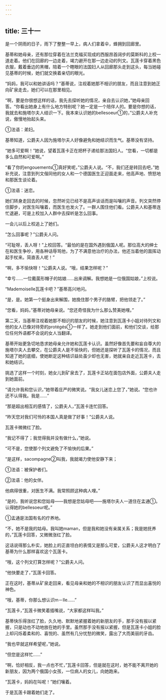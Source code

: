 ```yaml
---
---
---
```

title: 三十一
---



是一个阴雨的日子，雨下了整整一早上，病人们拿着伞，蜂拥到回廊里。

基蒂和她母亲，还有那位穿着在法兰克福买现成的西服昂首阔步的莫斯科的上校一道走着。他们在回廊的一边走着，竭力避开在那一边走动的列文。瓦莲卡穿着黑色衣服，戴着垂边的黑帽，陪着一个瞎眼的法国妇人从回廊那头走到这头，每当她碰见基蒂的时候，她们就交换着亲切的眼光。

“妈妈，我可以和她讲话吗？”基蒂说，注视着她那不相识的朋友，而且注意到她正向矿泉走去，她们可以在那里相见。

“啊，要是你很想这样的话，我先去探听她的情况，亲自去认识她，”她母亲回答。“你看出她身上有什么地方特别呢？她一定是一个陪伴人的。要是你想的话，我就去和施塔尔夫人结识一下。我本来认识她的bellesoeur①的，”公爵夫人补充说，傲慢地抬起头来。



①法语：弟妇。

基蒂知道，公爵夫人因为施塔尔夫人好像避免和她结识而生气。基蒂没有坚持。

“她多可爱啊！”她说，望着瓦莲卡正在把杯子递给那法国妇人。“您看，一切都是多么自然和可爱啊。”

“看了你的engouements①真好笑呢，”公爵夫人说。“不，我们还是转回去吧，”她补充说，注意到列文偕同他的女人和一个德国医生正迎面走来，他高声地、愤怒地和那医生谈论着。



①法语：迷恋。

她们转身走回去的时候，忽然听见已经不是高声谈话而是叫嚷的声音。列文突然停住脚步，对医生叫嚷着，而医生也发火了。一群人围住他们看。公爵夫人和基蒂连忙退避，可是上校加入人群中去探听是怎么回事。

一会儿以后上校追上了她们。

“怎么回事呢？”公爵夫人问。

“可耻呀，丢人呀！”上校回答。“最怕的是在国外遇到俄国人呢。那位高大的绅士在和医生争吵，用各种话辱骂他，为了不满意他治疗的办法，他还当着他的面挥动起手杖来。简直丢人呢！”

“啊，多不愉快呀！”公爵夫人说。“哦，结果怎样呢？”

“幸亏……一位戴菌形帽子的姑娘……出来调解。我想她是一位俄国姑娘，”上校说。

“Mademoiselle瓦莲卡吧？”基蒂高兴地问。

“是，是。她第一个挺身出来解围，她挽住那个男子的胳臂，把他领走了。”

“您看，妈妈，”基蒂对她母亲说。“您还奇怪我为什么那么赞美她哩。”

第二天，当基蒂注视着她那不相识的朋友的时候，她注意到瓦莲卡小姐对待列文和他的女人已像对待旁的protégés①一样了。她走到他们面前，和他们交谈，给那位任何外语都不会说的女人当翻译。

基蒂开始更急切地恳求她母亲允许她和瓦莲卡认识。虽然好像首先要和妄自尊大的施塔尔夫人去攀交，在公爵夫人是不愉快的，但她还是探听了瓦莲卡的情况，而且知道了她的底细，使她断定这种结识益处虽少却也无害，她就亲自走近瓦莲卡，去和她结识。

挑选了这样一个时刻，她女儿到矿泉去了，瓦莲卡正站在面包店外面，公爵夫人走到她面前。

“请允许我和您认识，”她带着庄严的微笑说。“我女儿迷恋上您了，”她说。“您也许还不认得我。我是……”

“那是超出相互的感情了，公爵夫人，”瓦莲卡连忙回答。

“昨天您对我们可怜的本国人真是做了好事！”公爵夫人说。

瓦莲卡微微红了脸。

“我记不得了；我觉得我并没有做什么，”她说。

“可不是，您使那个列文避免了不愉快的后果。”

“是这样，sacompagne②叫我，我就竭力使他安静下来；



①法语：被保护者们。

②法语：他的女伴。

他病得很重，对医生不满。我常照顾这种病人哩。”

“是的，我听说您和您姑母——我想是您姑母吧——施塔尔夫人一道住在孟通①。认得她的bellesoeur呢。”



①孟通是法国有名的疗养地。

“不，她不是我的姑母。我叫她maman，但是我和她没有亲属关系；我是她抚养的，”瓦莲卡回答，又微微涨红了脸。

这话说得那么朴实，她脸上的正直坦白的表情又是那么可爱，公爵夫人这才明白了基蒂为什么那样喜欢这个瓦莲卡。

“哦，这个列文打算怎样呢？”公爵夫人问。

“他快要走了，”瓦莲卡回答。

正在这时，基蒂从矿泉走回来，看见母亲和她的不相识的朋友认识了而显出喜悦的神色。

“哦，基蒂，你那么想认识m－lle……”

“瓦莲卡，”瓦莲卡微笑着插嘴说，“大家都这样叫我。”

基蒂快乐得涨红了脸，久久地、默默地紧握着她的新朋友的手，那手没有报以紧握，只是动也不动地放在她的手里。虽然那手没有报以紧握，但是瓦莲卡小姐的脸上却闪烁着柔和的、喜悦的、虽然有几分忧愁的微笑，露出了大而美丽的牙齿。

“我也早就这样希望呢，”她说。

“但您是这样忙……”

“啊，恰好相反，我一点也不忙，”瓦莲卡回答，但是就在这时，她不能不离开她的新朋友，因为两个俄国小女孩，一位病人的女儿，向她跑来。

“瓦莲卡，妈妈在叫呢！”她们嚷着。

于是瓦莲卡跟着她们走了。